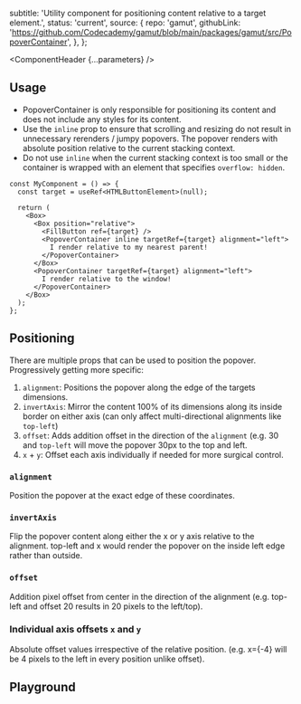 


  subtitle:
    'Utility component for positioning content relative to a target element.',
  status: 'current',
  source: {
    repo: 'gamut',
    githubLink:
      'https://github.com/Codecademy/gamut/blob/main/packages/gamut/src/PopoverContainer',
  },
};

<Meta of={PopoverContainerStories} />

<ComponentHeader {...parameters} />

## Usage

- PopoverContainer is only responsible for positioning its content and does not include any styles for its content.
- Use the `inline` prop to ensure that scrolling and resizing do not result in unnecessary rerenders / jumpy popovers. The popover renders with absolute position relative to the current stacking context.
- Do not use `inline` when the current stacking context is too small or the container is wrapped with an element that specifies `overflow: hidden`.

```tsx
const MyComponent = () => {
  const target = useRef<HTMLButtonElement>(null);

  return (
    <Box>
      <Box position="relative">
        <FillButton ref={target} />
        <PopoverContainer inline targetRef={target} alignment="left">
          I render relative to my nearest parent!
        </PopoverContainer>
      </Box>
      <PopoverContainer targetRef={target} alignment="left">
        I render relative to the window!
      </PopoverContainer>
    </Box>
  );
};
```

## Positioning

There are multiple props that can be used to position the popover. Progressively getting more specific:

1. `alignment`: Positions the popover along the edge of the targets dimensions.
2. `invertAxis`: Mirror the content 100% of its dimensions along its inside border on either axis (can only affect multi-directional alignments like `top-left`)
3. `offset`: Adds addition offset in the direction of the `alignment` (e.g. 30 and `top-left` will move the popover 30px to the top and left.
4. `x` + `y`: Offset each axis individually if needed for more surgical control.

### `alignment`

Position the popover at the exact edge of these coordinates.

<Canvas of={PopoverContainerStories.Alignment} />

### `invertAxis`

Flip the popover content along either the x or y axis relative to the alignment. top-left and x would render the popover on the inside left edge rather than outside.

<Canvas of={PopoverContainerStories.InvertAxis} />

### `offset`

Addition pixel offset from center in the direction of the alignment (e.g. top-left and offset 20 results in 20 pixels to the left/top).

<Canvas of={PopoverContainerStories.Offset} />

### Individual axis offsets `x` and `y`

Absolute offset values irrespective of the relative position. (e.g. x={-4} will be 4 pixels to the left in every position unlike offset).

<Canvas of={PopoverContainerStories.XandY} />

## Playground

<Canvas sourceState="shown" of={PopoverContainerStories.Default} />

<Controls />
